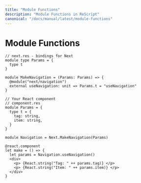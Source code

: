 ```yaml
---
title: "Module Functions"
description: "Module Functions in ReScript"
canonical: "/docs/manual/latest/module-functions"
---
```


# Module Functions

```rescript
// next.res - bindings for Next
module type Params = {
  type t
}

module MakeNavigation = (Params: Params) => {
  @module("next/navigation")
  external useNavigation: unit => Params.t = "useNavigation"
}

// Your React component
// component.res
module Params = {
  type t = {
    tag: string,
    item: string,
  }
}

module Navigation = Next.MakeNavigation(Params)

@react.component
let make = () => {
  let params = Navigation.useNavigation()
  <div>
    <p> {React.string("Tag: " ++ params.tag)} </p>
    <p> {React.string("Item: " ++ params.item)} </p>
  </div>
}
```
